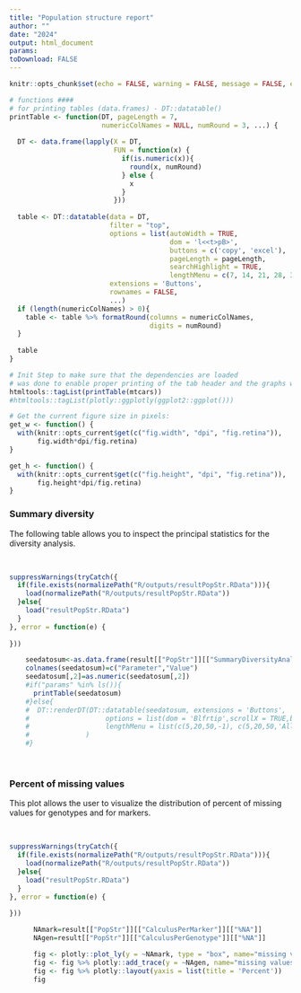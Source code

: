 ---
title: "Population structure report"
author: ""
date: "2024"
output: html_document
params:
toDownload: FALSE
---
  
```{r setup, include=FALSE}
knitr::opts_chunk$set(echo = FALSE, warning = FALSE, message = FALSE, error = FALSE)
```

```{r printfxn, include=FALSE}
# functions ####
# for printing tables (data.frames) - DT::datatable()
printTable <- function(DT, pageLength = 7, 
                       numericColNames = NULL, numRound = 3, ...) {
  
  DT <- data.frame(lapply(X = DT, 
                          FUN = function(x) {
                            if(is.numeric(x)){
                              round(x, numRound)
                            } else {
                              x
                            }
                          }))
  
  table <- DT::datatable(data = DT, 
                         filter = "top", 
                         options = list(autoWidth = TRUE, 
                                        dom = 'l<<t>pB>', 
                                        buttons = c('copy', 'excel'),
                                        pageLength = pageLength,
                                        searchHighlight = TRUE,
                                        lengthMenu = c(7, 14, 21, 28, 35)),
                         extensions = 'Buttons',
                         rownames = FALSE,
                         ...)
  if (length(numericColNames) > 0){
    table <- table %>% formatRound(columns = numericColNames,
                                   digits = numRound)
  }
  
  table
}
```

```{r plot_init, include = FALSE}
# Init Step to make sure that the dependencies are loaded
# was done to enable proper printing of the tab header and the graphs within the for loop below using print(htmltools::tagList(ggplotly(...)))
htmltools::tagList(printTable(mtcars))
#htmltools::tagList(plotly::ggplotly(ggplot2::ggplot()))

# Get the current figure size in pixels:
get_w <- function() {
  with(knitr::opts_current$get(c("fig.width", "dpi", "fig.retina")),
       fig.width*dpi/fig.retina)
}

get_h <- function() {
  with(knitr::opts_current$get(c("fig.height", "dpi", "fig.retina")),
       fig.height*dpi/fig.retina)
}

```

### Summary diversity

The following table allows you to inspect the principal statistics for the diversity analysis.

<p>&nbsp;</p>

```{r, results='asis'}
suppressWarnings(tryCatch({
  if(file.exists(normalizePath("R/outputs/resultPopStr.RData"))){
    load(normalizePath("R/outputs/resultPopStr.RData"))
  }else{
    load("resultPopStr.RData")
  }
}, error = function(e) {
  
}))

    seedatosum<-as.data.frame(result[["PopStr"]][["SummaryDiversityAnalysis"]])
    colnames(seedatosum)=c("Parameter","Value")
    seedatosum[,2]=as.numeric(seedatosum[,2])
    #if("params" %in% ls()){ 
      printTable(seedatosum)
    #}else{
    #  DT::renderDT(DT::datatable(seedatosum, extensions = 'Buttons',
    #                   options = list(dom = 'Blfrtip',scrollX = TRUE,buttons = c('copy', 'csv','excel', 'pdf', 'print'),
    #                   lengthMenu = list(c(5,20,50,-1), c(5,20,50,'All'))))
    #              )
    #}

```

<p>&nbsp;</p>

### Percent of missing values
  
  This plot allows the user to visualize the distribution of percent of missing values for genotypes and for markers.

<p>&nbsp;</p>
```{r, results='asis'}
suppressWarnings(tryCatch({
  if(file.exists(normalizePath("R/outputs/resultPopStr.RData"))){
    load(normalizePath("R/outputs/resultPopStr.RData"))
  }else{
    load("resultPopStr.RData")
  }
}, error = function(e) {
  
}))

      NAmark=result[["PopStr"]][["CalculusPerMarker"]][["%NA"]]
      NAgen=result[["PopStr"]][["CalculusPerGenotype"]][["%NA"]]

      fig <- plotly::plot_ly(y = ~NAmark, type = "box", name="missing values in markers")
      fig <- fig %>% plotly::add_trace(y = ~NAgen, name="missing values in genotypes")
      fig <- fig %>% plotly::layout(yaxis = list(title = 'Percent'))
      fig

```

